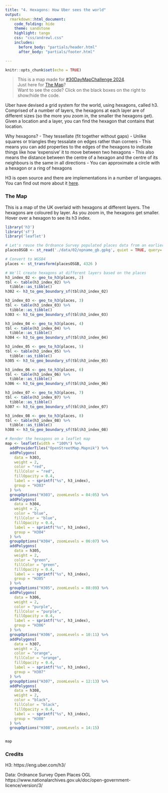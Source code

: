 ```yaml
---
title: "4. Hexagons: How Uber sees the world"
output:
  rmarkdown::html_document:
    code_folding: hide
    theme: sandstone   
    highlight: tango
    css: "css/andrewl.css"
    includes:
      before_body: "partials/header.html"
      after_body: "partials/footer.html"

---
```

```r
knitr::opts_chunk$set(echo = TRUE)
```

> This is a map made for [#30DayMapChallenge 2024](https://30daymapchallenge.com/).<br/>
> Just here for [The Map]?<br/>
> Want to see the code? Click on the black boxes on the right to show/hide the code. 

Uber have devised a grid system for the world, using hexagons, called h3. Comprised of a number of layers, the hexagons at each
layer are of different sizes (so the more you zoom in, the smaller the hexagons get). Given a location and a layer, you can
find the hexagon that contains that location.

Why hexagons?
- They tessellate (fit together without gaps)
- Unlike squares or triangles they tessalate on edges rather than corners
- This means you can add properties to the edges of the hexagons to indicate things like how 'expensive' it to move between two hexagons
- This also means the distance between the centre of a hexagon and the centre of its neighbours is the same in all directions
- You can approximate a circle with a hexagon or a ring of hexagons


H3 is open source and there are implementations in a number of languages. You can find out more about it [here](https://eng.uber.com/h3/).


### The Map

This is a map of the UK overlaid with hexagons at different layers. The hexagons are coloured by layer. As you zoom in, the hexagons get
smaller. Hover over a hexagon to see its h3 index.

```r
library('h3')
library('sf')
library('leaflet')

# Let's reuse the Ordnance Survey populated places data from an earlier map
placesOSGB <- st_read('./data/02/opname_gb.gpkg', quiet = TRUE, query='SELECT geometry, name1 as placeName from named_place where type = "populatedPlace"')

# Convert to WGS84
places <- st_transform(placesOSGB, 4326 )

# We'll create hexagons at different layers based on the places
h3_index_02 <- geo_to_h3(places, 2)
tbl <- table(h3_index_02) %>%
  tibble::as_tibble()
h302 <- h3_to_geo_boundary_sf(tbl$h3_index_02) 

h3_index_03 <- geo_to_h3(places, 3)
tbl <- table(h3_index_03) %>%
  tibble::as_tibble()
h303 <- h3_to_geo_boundary_sf(tbl$h3_index_03) 

h3_index_04 <- geo_to_h3(places, 4)
tbl <- table(h3_index_04) %>%
  tibble::as_tibble()
h304 <- h3_to_geo_boundary_sf(tbl$h3_index_04)

h3_index_05 <- geo_to_h3(places, 5)
tbl <- table(h3_index_05) %>%
  tibble::as_tibble()
h305 <- h3_to_geo_boundary_sf(tbl$h3_index_05)

h3_index_06 <- geo_to_h3(places, 6)
tbl <- table(h3_index_06) %>%
  tibble::as_tibble()
h306 <- h3_to_geo_boundary_sf(tbl$h3_index_06)

h3_index_07 <- geo_to_h3(places, 7)
tbl <- table(h3_index_07) %>%
  tibble::as_tibble()
h307 <- h3_to_geo_boundary_sf(tbl$h3_index_07)

h3_index_08 <- geo_to_h3(places, 8)
tbl <- table(h3_index_08) %>%
  tibble::as_tibble()
h308 <- h3_to_geo_boundary_sf(tbl$h3_index_08)

# Render the hexagons on a leaflet map
map <- leaflet(width = "100%") %>%
  addProviderTiles("OpenStreetMap.Mapnik") %>%
  addPolygons(
    data = h303,
    weight = 2,
    color = "red",
    fillColor = "red",
    fillOpacity = 0.4,
    label = ~ sprintf("%s", h3_index),
    group = "H303"
  ) %>%
  groupOptions("H303", zoomLevels = 04:05) %>%
  addPolygons(
    data = h304,
    weight = 2,
    color = "blue",
    fillColor = "blue",
    fillOpacity = 0.4,
    label = ~ sprintf("%s", h3_index),
    group = "H304"
  ) %>%
  groupOptions("H304", zoomLevels = 06:07) %>%
  addPolygons(
    data = h305,
    weight = 2,
    color = "green",
    fillColor = "green",
    fillOpacity = 0.4,
    label = ~ sprintf("%s", h3_index),
    group = "H305"
  ) %>%
  groupOptions("H305", zoomLevels = 08:09) %>%
  addPolygons(
    data = h306,
    weight = 2,
    color = "purple",
    fillColor = "purple",
    fillOpacity = 0.4,
    label = ~ sprintf("%s", h3_index),
    group = "H306"
  ) %>%
  groupOptions("H306", zoomLevels = 10:11) %>%
  addPolygons(
    data = h307,
    weight = 2,
    color = "orange",
    fillColor = "orange",
    fillOpacity = 0.4,
    label = ~ sprintf("%s", h3_index),
    group = "H307"
  ) %>%
  groupOptions("H307", zoomLevels = 12:13) %>%
  addPolygons(
    data = h308,
    weight = 2,
    color = "black",
    fillColor = "black",
    fillOpacity = 0.4,
    label = ~ sprintf("%s", h3_index),
    group = "H308"
  ) %>%
  groupOptions("H308", zoomLevels = 14:15)


map

```


### Credits

H3: https://eng.uber.com/h3/

Data: Ordnance Survey Open Places OGL https://www.nationalarchives.gov.uk/doc/open-government-licence/version/3/
